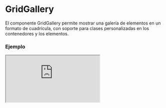 
# GridGallery

El componente GridGallery permite mostrar una galería de elementos en un formato de cuadrícula, con soporte para clases personalizadas en los contenedores y los elementos.

### Ejemplo

<Iframe src="https://fenextjs-component-storybook.vercel.app/iframe.html?args=&id=component-grid-gallery--index&viewMode=story" />

### Importacion

Para importar el componente GridGallery, se puede hacer desde fenextjs

```tsx copy
import { GridGallery } from "fenextjs";
```

### Parametros

| Parametro | Tipo | Requerido | Default | Descripcion |
| --------- | ---- | --------- | ------- | ----------- |
| items | ReactNode[] | sí | undefined | Lista de elementos que se mostrarán dentro de la galería. |
| className | string | no | '' | Clase CSS para personalizar el contenedor principal de la galería. |
| classNameItem | string | no | '' | Clase CSS para personalizar cada uno de los elementos de la galería. |

### Estructura de Cuadrícula

La galería organiza los elementos en una cuadrícula flexible, permitiendo personalización a través de clases CSS.

| Propiedad | Uso | Descripcion |
| --- | --- | --- |
| className | Personaliza la clase del contenedor de la galería. | Puedes aplicar estilos globales o específicos a toda la galería. |
| classNameItem | Personaliza la clase de cada elemento dentro de la galería. | Permite aplicar estilos individuales a los elementos en la cuadrícula. |

### Storybook

Para ver el storybook del componente lo puede hacer con este [link](https://fenextjs-component-storybook.vercel.app/?path=/story/component-grid-gallery--index)

### Usos

- Uso básico

```tsx copy
<GridGallery items={[<div>Item 1</div>, <div>Item 2</div>]} />
```

- Galería con clases personalizadas

```tsx copy
<GridGallery className="mi-galeria" classNameItem="mi-item" items={[<div>Item 1</div>, <div>Item 2</div>]} />
```

